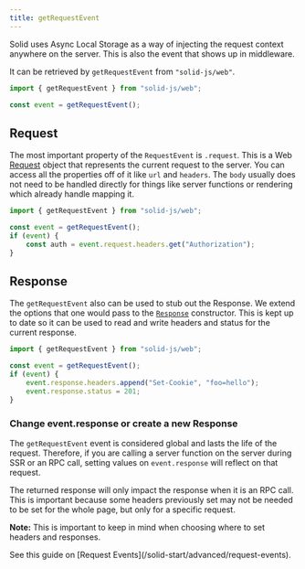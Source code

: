 ```yaml
---
title: getRequestEvent
---
```


Solid uses Async Local Storage as a way of injecting the request context anywhere on the server. 
This is also the event that shows up in middleware.

It can be retrieved by  `getRequestEvent` from `"solid-js/web"`.

```js
import { getRequestEvent } from "solid-js/web";

const event = getRequestEvent();
```

## Request

The most important property of the `RequestEvent` is `.request`. This is a Web [Request](https://developer.mozilla.org/en-US/docs/Web/API/Request) object that represents the current request to the server. You can access all the properties off of it like `url` and `headers`. The `body` usually does not need to be handled directly for things like server functions or rendering which already handle mapping it.

```js
import { getRequestEvent } from "solid-js/web";

const event = getRequestEvent();
if (event) {
	const auth = event.request.headers.get("Authorization");
}
```

## Response

The `getRequestEvent` also can be used to stub out the Response. We extend the options that one would pass to the [`Response`](https://developer.mozilla.org/en-US/docs/Web/API/Response/Response#options) constructor.
This is kept up to date so it can be used to read and write headers and status for the current response.

```js
import { getRequestEvent } from "solid-js/web";

const event = getRequestEvent();
if (event) {
	event.response.headers.append("Set-Cookie", "foo=hello");
	event.response.status = 201;
}
```

### Change event.response or create a new Response

The `getRequestEvent` event is considered global and lasts the life of the request. 
Therefore, if you are calling a server function on the server during SSR or an RPC call, setting values on `event.response` will reflect on that request.

The returned response will only impact the response when it is an RPC call. 
This is important because some headers previously set may not be needed to be set for the whole page, but only for a specific request.

**Note:** This is important to keep in mind when choosing where to set headers and responses.

<Callout title="Usage with SolidStart">
	See this guide on [Request
	Events](/solid-start/advanced/request-events).
</Callout>
